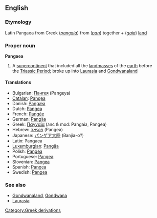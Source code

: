 {{wikipedia}}
==English==
=== Etymology ===
Latin Pangaea from Greek (''[[pangaia]]'') from (''[[pan]]'') together + (''[[gaia]]'') [[land]]

===Proper noun===
'''Pangaea'''

#A [[supercontinent]] that included all the [[landmass]]es of the [[earth]] before the [[Triassic Period]]; broke up into [[Laurasia]] and [[Gondwanaland]]

====Translations====
*Bulgarian: [[Пангея]] (Pangeya)
*[[Catalan]]: [[Pangea]]
*Danish: [[Pangæa]]
*Dutch: [[Pangea]]
*French: [[Pangée]]
*German: [[Pangäa]]
*Greek: [[Παγγαία]] (anc & mod: Pangaia, Pangea)
*Hebrew: [[פנגיאה]] (Pangea)
*Japanese: [[パンゲア大陸]] (Banjia-o?)
*Latin: Pangaea
*[[Luxemburgian]]: [[Pangäa]]
*Polish: [[Pangea]]
*Portuguese: [[Pangea]]
*Slovenian: [[Pangea]]
*Spanish: [[Pangea]]
*Swedish: [[Pangea]]

===See also===
*[[Gondwanaland]], [[Gondwana]]
*[[Laurasia]]

[[Category:Greek derivations]]